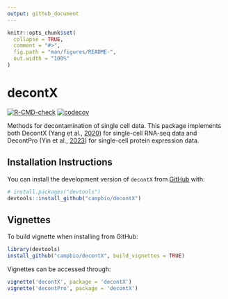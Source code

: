 ```yaml
---
output: github_document
---
```


<!-- README.md is generated from README.Rmd. Please edit that file -->

```r
knitr::opts_chunk$set(
  collapse = TRUE,
  comment = "#>",
  fig.path = "man/figures/README-",
  out.width = "100%"
)
```

# decontX

<!-- badges: start -->
[![R-CMD-check](https://github.com/campbio/decontX/actions/workflows/R-CMD-check.yaml/badge.svg)](https://github.com/campbio/decontX/actions/workflows/R-CMD-check.yaml)
[![codecov](https://codecov.io/gh/campbio/decontX/graph/badge.svg?token=z5YnsXuWqh)](https://codecov.io/gh/campbio/decontX)
<!-- badges: end -->

Methods for decontamination of single cell data. This package implements both DecontX (Yang et al., [2020](https://genomebiology.biomedcentral.com/articles/10.1186/s13059-020-1950-6)) for single-cell RNA-seq data and DecontPro (Yin et al., [2023](https://www.biorxiv.org/content/10.1101/2023.01.27.525964v2)) for single-cell protein expression data.

## Installation Instructions

You can install the development version of `decontX` from [GitHub](https://github.com/) with:

```r
# install.packages("devtools")
devtools::install_github("campbio/decontX")
```

## Vignettes

To build vignette when installing from GitHub:

``` r
library(devtools)
install_github("campbio/decontX", build_vignettes = TRUE)
```

Vignettes can be accessed through:

```r
vignette('decontX', package = 'decontX')
vignette('decontPro', package = 'decontX')
```
